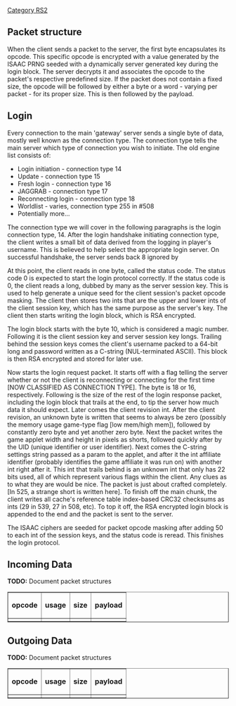 [[Category RS2]]


== '''Packet structure''' ==
When the client sends a packet to the server, the first byte encapsulates its opcode. This specific opcode is encrypted with a value generated by the ISAAC PRNG seeded with a dynamically server generated key during the login block. The server decrypts it and associates the opcode to the packet's respective predefined size. If the packet does not contain a fixed size, the opcode will be followed by either a byte or a word - varying per packet - for its proper size. This is then followed by the payload.

== '''Login''' ==
Every connection to the main 'gateway' server sends a single byte of data, mostly well known as the connection type. The connection type tells the main server which type of connection you wish to initiate. The old engine list consists of:

* Login initiation - connection type 14
* Update - connection type 15
* Fresh login - connection type 16
* JAGGRAB - connection type 17
* Reconnecting login - connection type 18
* Worldlist - varies, connection type 255 in #508
* Potentially more...


The connection type we will cover in the following paragraphs is the login connection type, 14. After the login handshake initiating connection type, the client writes a small bit of data derived from the logging in player's username. This is believed to help select the appropriate login server. On successful handshake, the server sends back 8 ignored by


At this point, the client reads in one byte, called the status code. The status code 0 is expected to start the login protocol correctly. If the status code is 0, the client reads a long, dubbed by many as the server session key. This is used to help generate a unique seed for the client session's packet opcode masking. The client then stores two ints that are the upper and lower ints of the client session key, which has the same purpose as the server's key. The client then starts writing the login block, which is RSA encrypted.


The login block starts with the byte 10, which is considered a magic number. Following it is the client session key and server session key longs. Trailing behind the session keys comes the client's username packed to a 64-bit long and password written as a C-string (NUL-terminated ASCII). This block is then RSA encrypted and stored for later use.


Now starts the login request packet. It starts off with a flag telling the server whether or not the client is reconnecting or connecting for the first time [NOW CLASSIFIED AS CONNECTION TYPE]. The byte is 18 or 16, respectively. Following is the size of the rest of the login response packet, including the login block that trails at the end, to tip the server how much data it should expect. Later comes the client revision int. After the client revision, an unknown byte is written that seems to always be zero (possibly the memory usage game-type flag [low mem/high mem]), followed by constantly zero byte and yet another zero byte. Next the packet writes the game applet width and height in pixels as shorts, followed quickly after by the UID (unique identifier or user identifier). Next comes the C-string settings string passed as a param to the applet, and after it the int affiliate identifier (probably identifies the game affiliate it was run on) with another int right after it. This int that trails behind is an unknown int that only has 22 bits used, all of which represent various flags within the client. Any clues as to what they are would be nice. The packet is just about crafted completely. [In 525, a strange short is written here]. To finish off the main chunk, the client writes all cache's reference table index-based CRC32 checksums as ints (29 in 539, 27 in 508, etc). To top it off, the RSA encrypted login block is appended to the end and the packet is sent to the server.


The ISAAC ciphers are seeded for packet opcode masking after adding 50 to each int of the session keys, and the status code is reread. This finishes the login protocol.

== '''Incoming Data''' ==
'''TODO:''' Document packet structures

<table border="1" cellpadding="3" cellspacing="3">
	<tr>
		<td><b>opcode</b></td>
		<td><b>usage</b></td>
		<td><b>size</b></td>
		<td><b>payload</b></td>
	</tr>

	<tr>
		<td></td>
		<td></td>
		<td></td>
		<td></td>
	</tr>
</table>

== '''Outgoing Data''' ==
'''TODO:''' Document packet structures

<table border="1" cellpadding="3" cellspacing="3">
	<tr>
		<td><b>opcode</b></td>
		<td><b>usage</b></td>
		<td><b>size</b></td>
		<td><b>payload</b></td>
	</tr>

	<tr>
		<td></td>
		<td></td>
		<td></td>
		<td></td>
	</tr>
</table>